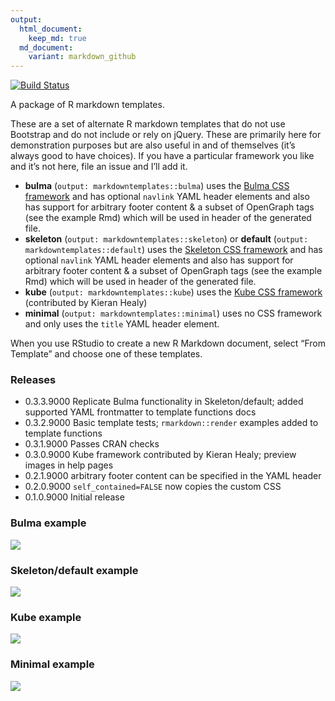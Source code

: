 ```yaml
---
output:
  html_document:
    keep_md: true
  md_document:
    variant: markdown_github
---
```

[![Build Status](https://travis-ci.org/user/hrbrmstr/markdowntemplates?branch=master)](https://travis-ci.org/hrbrmstr/markdowntemplates)

A package of R markdown templates.

These are a set of alternate R markdown templates that do not use Bootstrap and do not include or rely on jQuery. These are primarily here for demonstration purposes but are also useful in and of themselves (it's always good to have choices). If you have a particular framework you like and it's not here, file an issue and I'll add it.

- **bulma** (`output: markdowntemplates::bulma`) uses the [Bulma CSS framework](http://bulma.io) and has optional `navlink` YAML header elements and also has support for arbitrary footer content & a subset of OpenGraph tags (see the example Rmd) which will be used in header of the generated file.
- **skeleton** (`output: markdowntemplates::skeleton`) or **default** (`output: markdowntemplates::default`) uses the [Skeleton CSS framework](http://getskeleton.com) and has optional `navlink` YAML header elements and also has support for arbitrary footer content & a subset of OpenGraph tags (see the example Rmd) which will be used in header of the generated file.
- **kube** (`output: markdowntemplates::kube`) uses the [Kube CSS framework](https://imperavi.com/kube/) (contributed by Kieran Healy)
- **minimal** (`output: markdowntemplates::minimal`) uses no CSS framework and only uses the `title` YAML header element.

When you use RStudio to create a new R Markdown document, select "From Template" and choose one of these templates.

### Releases

- 0.3.3.9000 Replicate Bulma functionality in Skeleton/default; added supported YAML frontmatter to template functions docs
- 0.3.2.9000 Basic template tests; `rmarkdown::render` examples added to template functions
- 0.3.1.9000 Passes CRAN checks
- 0.3.0.9000 Kube framework contributed by Kieran Healy; preview images in help pages
- 0.2.1.9000 arbitrary footer content can be specified in the YAML header
- 0.2.0.9000 `self_contained=FALSE` now copies the custom CSS
- 0.1.0.9000 Initial release

### Bulma example

![](./man/figures/bulma.png)

### Skeleton/default example

![](./man/figures/skeleton.png)

### Kube example

![](./man/figures/kube.png)

### Minimal example

![](./man/figures/minimal.png)
